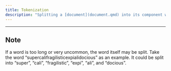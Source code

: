 ```yaml
---
title: Tokenization
description: "Splitting a [document](document.qmd) into its component words."
---
```


---

:::{.callout-note appearance="simple" collapse="true"}
# Note
If a word is too long or very uncommon, the word itself may be split. Take the word "supercalifragilisticexpialidocious" as an example. It could be split into "super", "cali", "fragilistic", "expi", "ali", and "docious".
:::